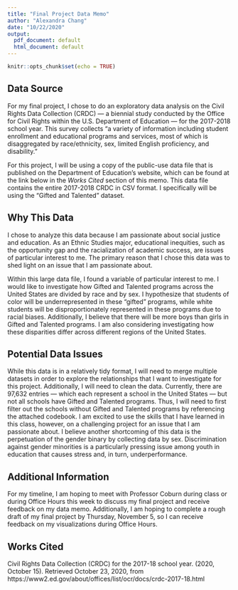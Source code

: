 ```yaml
---
title: "Final Project Data Memo"
author: "Alexandra Chang"
date: "10/22/2020"
output:
  pdf_document: default
  html_document: default
---
```


```r
knitr::opts_chunk$set(echo = TRUE)
```


## Data Source
For my final project, I chose to do an exploratory data analysis on the Civil Rights Data Collection (CRDC) --- a biennial study conducted by the Office for Civil Rights within the U.S. Department of Education --- for the 2017-2018 school year. This survey collects "a variety of information including student enrollment and educational programs and services, most of which is disaggregated by race/ethnicity, sex, limited English proficiency, and disability."

For this project, I will be using a copy of the public-use data file that is published on the Department of Education's website, which can be found at the link below in the *Works Cited* section of this memo. This data file contains the entire 2017-2018 CRDC in CSV format. I specifically will be using the "Gifted and Talented" dataset.


## Why This Data
I chose to analyze this data because I am passionate about social justice and education. As an Ethnic Studies major, educational inequities, such as the opportunity gap and the racialization of academic success, are issues of particular interest to me. The primary reason that I chose this data was to shed light on an issue that I am passionate about. 

Within this large data file, I found a variable of particular interest to me. I would like to investigate how Gifted and Talented programs across the United States are divided by race and by sex. I hypothesize that students of color will be underrepresented in these "gifted" programs, while white students will be disproportionately represented in these programs due to racial biases. Additionally, I believe that there will be more boys than girls in Gifted and Talented programs. I am also considering investigating how these disparities differ across different regions of the United States.


## Potential Data Issues
While this data is in a relatively tidy format, I will need to merge multiple datasets in order to explore the relationships that I want to investigate for this project. Additionally, I will need to clean the data. Currently, there are 97,632 entries --- which each represent a school in the United States --- but not all schools have Gifted and Talented programs. Thus, I will need to first filter out the schools without Gifted and Talented programs by referencing the attached codebook. I am excited to use the skills that I have learned in this class, however, on a challenging project for an issue that I am passionate about. I believe another shortcoming of this data is the perpetuation of the gender binary by collecting data by sex. Discrimination against gender minorities is a particularly pressing issue among youth in education that causes stress and, in turn, underperformance.


## Additional Information
For my timeline, I am hoping to meet with Professor Coburn during class or during Office Hours this week to discuss my final project and receive feedback on my data memo. Additionally, I am hoping to complete a rough draft of my final project by Thursday, November 5, so I can receive feedback on my visualizations during Office Hours.


## Works Cited
Civil Rights Data Collection (CRDC) for the 2017-18 school year. (2020, October 15). Retrieved October 23, 2020, from https://www2.ed.gov/about/offices/list/ocr/docs/crdc-2017-18.html
